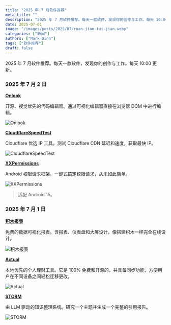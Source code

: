```yaml
---
title: "2025 年 7 月软件推荐"
meta_title: ""
description: "2025 年 7 月软件推荐。每天一款软件，发现你的创作与工作。每天 10:00 更新。"
date: 2025-07-01
image: "/images/posts/2025/07/ruan-jian-tui-jian.webp"
categories: ["新闻"]
authors: ["Mark Dinn"]
tags: ["软件推荐"]
draft: false
---
```


2025 年 7 月软件推荐。每天一款软件，发现你的创作与工作。每天 10:00 更新。

### 2025 年 7 月 2 日

[**Onlook**](https://onlook.com/) <Badge type="info" text="桌面端" />

开源、视觉优先的代码编辑器。通过可视化编辑器直接在浏览器 DOM 中进行编辑。

<Image
    src="/images/posts/2025/07/00/onlook.webp"
    alt="Onlook"
/>

[**CloudflareSpeedTest**](https://github.com/XIU2/CloudflareSpeedTest) <Badge type="info" text="桌面端" />

Cloudflare 优选 IP 工具。测试 Cloudflare CDN 延迟和速度，获取最快 IP。

<Image
    src="/images/posts/2025/07/00/cloudflare-speed-test.webp"
    alt="CloudflareSpeedTest"
/>

[**XXPermissions**](https://github.com/getActivity/XXPermissions) <Badge type="tip" text="Android" />

Android 权限请求框架。一键式搞定权限请求，从未如此简单。

<Image
    src="/images/posts/2025/07/00/xxpermissions.webp"
    alt="XXPermissions"
/>

> 适配 Android 15。

### 2025 年 7 月 1 日

[**积木报表**](https://jimureport.com/) <Badge type="warning" text="Web" /> <Badge type="info" text="Windows" />

免费的数据可视化报表。含报表、仪表盘和大屏设计，像搭建积木一样完全在线设计。

<Image
    src="/images/posts/2025/07/00/ji-mu-bao-biao.webp"
    alt="积木报表"
/>

[**Actual**](https://actualbudget.org/) <Badge type="info" text="桌面端" />

本地优先的个人理财工具。它是 100% 免费和开源的，并具备同步功能，方便用户在不同设备之间轻松迁移更改。

<Image
    src="/images/posts/2025/07/00/actual.webp"
    alt="Actual"
/>

[**STORM**](https://storm.genie.stanford.edu/) <Badge type="warning" text="Web" />

由 LLM 驱动的知识整理系统。研究一个主题并生成一个完整的引用报告。

<Image
    src="/images/posts/2025/07/00/storm.webp"
    alt="STORM"
/>